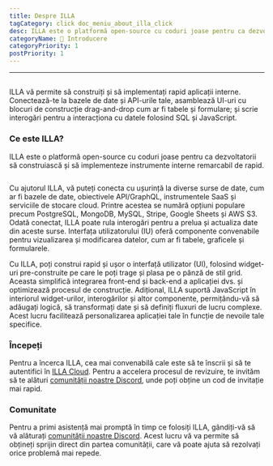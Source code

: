 ```yaml
---
title: Despre ILLA
tagCategory: click doc_meniu_about_illa_click
desc: ILLA este o platformă open-source cu coduri joase pentru ca dezvoltatorii să construiască și să implementeze instrumente interne remarcabil de rapid.
categoryName: 👋 Introducere
categoryPriority: 1
postPriority: 1
---
```


* * *

## <h2 hidden>About ILLA</h2>

ILLA vă permite să construiți și să implementați rapid aplicații interne. Conectează-te la bazele de date și API-urile tale, asamblează UI-uri cu blocuri de construcție drag-and-drop cum ar fi tabele și formulare; și scrie interogări pentru a interacționa cu datele folosind SQL și JavaScript.

### Ce este ILLA?

ILLA este o platformă open-source cu coduri joase pentru ca dezvoltatorii să construiască și să implementeze instrumente interne remarcabil de rapid.

<img
  src='https://cdn.illacloud.com/official-website/img/docs/introduction/about-illa-cloud.png'
  alt=""
/>

Cu ajutorul ILLA, vă puteți conecta cu ușurință la diverse surse de date, cum ar fi bazele de date, obiectivele API/GraphQL, instrumentele SaaS și serviciile de stocare cloud. Printre acestea se numără opțiuni populare precum PostgreSQL, MongoDB, MySQL, Stripe, Google Sheets și AWS S3. Odată conectat, ILLA poate rula interogări pentru a prelua și actualiza date din aceste surse. Interfața utilizatorului (IU) oferă componente convenabile pentru vizualizarea și modificarea datelor, cum ar fi tabele, graficele și formularele.

Cu ILLA, poți construi rapid și ușor o interfață utilizator (UI), folosind widget-uri pre-construite pe care le poți trage și plasa pe o pânză de stil grid. Aceasta simplifică integrarea front-end și back-end a aplicației dvs. și optimizează procesul de construcție. Adițional, ILLA suportă JavaScript în interiorul widget-urilor, interogărilor și altor componente, permițându-vă să adăugați logică, să transformați date și să definiți fluxuri de lucru complexe. Acest lucru facilitează personalizarea aplicației tale în funcție de nevoile tale specifice.

### Începeți

Pentru a încerca ILLA, cea mai convenabilă cale este să te înscrii și să te autentifici în [ILLA Cloud](https://cloud.illacloud.com/). 
Pentru a accelera procesul de revizuire, te invităm să te alături [comunității noastre Discord](https://discord.gg/illacloud), unde poți obține un cod de invitație mai rapid.

### Comunitate

Pentru a primi asistență mai promptă în timp ce folosiți ILLA, gândiți-vă să vă alăturați [comunității noastre Discord](https://discord.gg/illacloud). Acest lucru vă va permite să obțineți sprijin direct din partea comunității, care vă poate ajuta să rezolvați orice problemă mai repede. 
